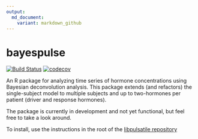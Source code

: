 ```yaml
---
output: 
  md_document:
    variant: markdown_github
---
```

# bayespulse

[![Build Status](https://travis-ci.org/BayesPulse/libpulsatile.svg?branch=master)](https://travis-ci.org/BayesPulse/libpulsatile)
[![codecov](https://codecov.io/gh/BayesPulse/libpulsatile/branch/master/graph/badge.svg)](https://codecov.io/gh/BayesPulse/libpulsatile)


An R package for analyzing time series of hormone concentrations using Bayesian
deconvolution analysis. This package extends (and refactors) the single-subject
model to multiple subjects and up to two-hormones per patient (driver and
response hormones).

The package is currently in development and not yet functional, but feel free to
take a look around.


To install, use the instructions in the root of the [libpulsatile repository](https://github.com/BayesPulse/libpulsatile)


